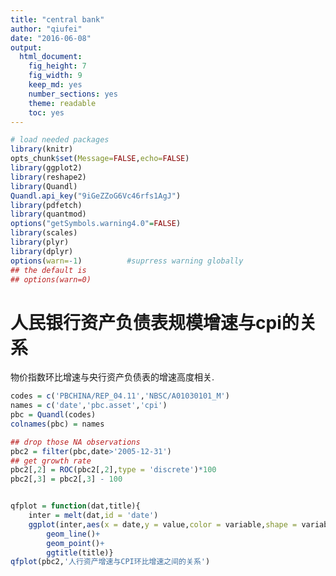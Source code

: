 ```yaml
---
title: "central bank"
author: "qiufei"
date: "2016-06-08"
output: 
  html_document: 
    fig_height: 7
    fig_width: 9
    keep_md: yes
    number_sections: yes
    theme: readable
    toc: yes
---
```


```r

# load needed packages
library(knitr)
opts_chunk$set(Message=FALSE,echo=FALSE)
library(ggplot2)
library(reshape2)
library(Quandl)
Quandl.api_key("9iGeZZoG6Vc46rfs1AgJ")
library(pdfetch)
library(quantmod)
options("getSymbols.warning4.0"=FALSE)
library(scales)
library(plyr)
library(dplyr)
options(warn=-1)          #suprress warning globally
## the default is
## options(warn=0)

```

# 人民银行资产负债表规模增速与cpi的关系 #

物价指数环比增速与央行资产负债表的增速高度相关.


```r

codes = c('PBCHINA/REP_04.11','NBSC/A01030101_M')
names = c('date','pbc.asset','cpi')
pbc = Quandl(codes)
colnames(pbc) = names

## drop those NA observations
pbc2 = filter(pbc,date>'2005-12-31')
## get growth rate
pbc2[,2] = ROC(pbc2[,2],type = 'discrete')*100
pbc2[,3] = pbc2[,3] - 100


qfplot = function(dat,title){
    inter = melt(dat,id = 'date')
    ggplot(inter,aes(x = date,y = value,color = variable,shape = variable))+
        geom_line()+
        geom_point()+
        ggtitle(title)}
qfplot(pbc2,'人行资产增速与CPI环比增速之间的关系')


```
